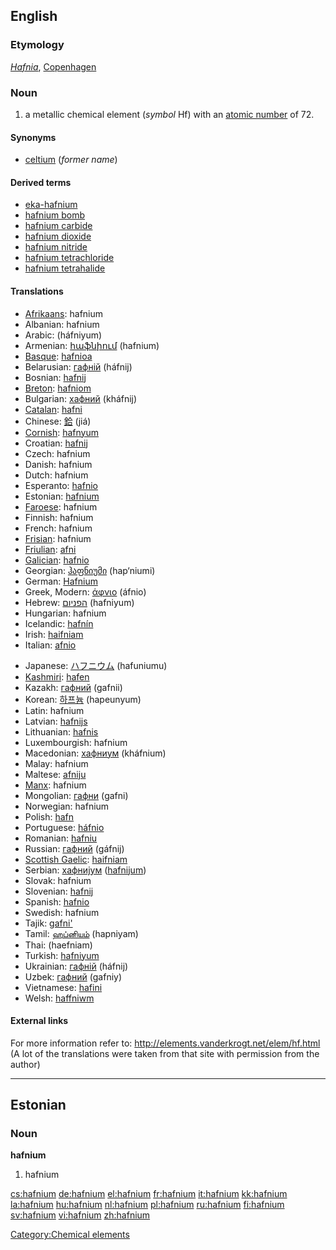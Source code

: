 {{see|Hafnium}}

==English==

{{elements|Hf|lutetium|Lu|tantalum|Ta}}

===Etymology===
{{L.}} ''[[Hafnia]]'', [[Copenhagen]]

===Noun===
{{en-noun|-}}
{{wikipedia}}

# a metallic chemical element (''symbol'' Hf) with an [[atomic number]] of 72.

====Synonyms====
*[[celtium]] (''former name'')

====Derived terms====
*[[eka-hafnium]]
*[[hafnium bomb]]
*[[hafnium carbide]]
*[[hafnium dioxide]]
*[[hafnium nitride]]
*[[hafnium tetrachloride]]
*[[hafnium tetrahalide]]

====Translations====
{{top}}
*[[Afrikaans]]: hafnium
*Albanian: hafnium
*Arabic: {{ARchar|[[هفنيوم]]}} (háfniyum) {{m}}
*Armenian: [[հաֆնիում]] (hafnium)
*[[Basque]]: [[hafnioa]]
*Belarusian: [[гафнiй]] (háfnij) {{m}}
*Bosnian: [[hafnij]]
*[[Breton]]: [[hafniom]]
*Bulgarian: [[хафний]] (kháfnij) {{m}}
*[[Catalan]]: [[hafni]]
*Chinese: [[鉿]] (jiá)
*[[Cornish]]: [[hafnyum]]
*Croatian: [[hafnij]]
*Czech: hafnium
*Danish: hafnium
*Dutch: hafnium {{n}}
*Esperanto: [[hafnio]]
*Estonian: [[#Estonian|hafnium]]
*[[Faroese]]: hafnium
*Finnish: hafnium
*French: hafnium {{m}}
*[[Frisian]]: hafnium
*[[Friulian]]: [[afni]]
*[[Galician]]: [[hafnio]]
*Georgian: [[ჰაფნიუმი]] (hap‘niumi)
*German: [[Hafnium]] {{n}}
*Greek, Modern: [[άφνιο]] (áfnio) {{n}}
*Hebrew: [[הפניום]] (hafniyum)
*Hungarian: hafnium
*Icelandic: [[hafnín]]
*Irish: [[haifniam]]
*Italian: [[afnio]] {{m}}
{{mid}}
*Japanese: [[ハフニウム]] (hafuniumu)
*[[Kashmiri]]: [[hafen]]
*Kazakh: [[гафний]] (gafnii)
*Korean: [[하프늄]] (hapeunyum)
*Latin: hafnium
*Latvian: [[hafnijs]]
*Lithuanian: [[hafnis]]
*Luxembourgish: hafnium
*Macedonian: [[хафниум]] (kháfnium) {{m}}
*Malay: hafnium
*Maltese: [[afniju]]
*[[Manx]]: hafnium
*Mongolian: [[гафни]] (gafni)
*Norwegian: hafnium
*Polish: [[hafn]] {{m}}
*Portuguese: [[háfnio]] {{m}}
*Romanian: [[hafniu]] {{n}}
*Russian: [[гафний]] (gáfnij) {{m}}
*[[Scottish Gaelic]]: [[haifniam]]
*Serbian: [[хафниjум]] ([[hafnijum]]) {{m}}
*Slovak: hafnium
*Slovenian: [[hafnij]]
*Spanish: [[hafnio]] {{m}}
*Swedish: hafnium
*Tajik: [[gafni']]
*Tamil: [[ஹப்னியம்]] (hapniyam)
*Thai: {{THchar|[[แฮฟเนียม]]}} (haefniam)
*Turkish: [[hafniyum]]
*Ukrainian: [[гафнiй]] (háfnij) {{m}}
*Uzbek: [[гафний]] (gafniy)
*Vietnamese: [[hafini]]
*Welsh: [[haffniwm]]
{{bottom}}

====External links====
For more information refer to:
http://elements.vanderkrogt.net/elem/hf.html
(A lot of the translations were taken from that site with permission from the author)
----

==Estonian==
===Noun===
'''hafnium'''
#hafnium {{et-chemical element}}

[[Category:Chemical elements]]

[[cs:hafnium]]
[[de:hafnium]]
[[el:hafnium]]
[[fr:hafnium]]
[[it:hafnium]]
[[kk:hafnium]]
[[la:hafnium]]
[[hu:hafnium]]
[[nl:hafnium]]
[[pl:hafnium]]
[[ru:hafnium]]
[[fi:hafnium]]
[[sv:hafnium]]
[[vi:hafnium]]
[[zh:hafnium]]